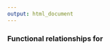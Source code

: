 ---
output: html_document
---

<h3>Functional relationships for <script type="math/tex">\;X \sim GENG(\theta,\beta,\kappa),\;\;T \in [0,\infty),\;\;\; \theta,\beta,\kappa\; > 0</script>
</h3>

$$
\begin{aligned}
f(t|\theta,\beta,\kappa)&=\Gamma_{I}\left[\left(\frac{t}{\theta}\right)^{\beta},\kappa\right]\\\\\\\\
F(t|\theta,\beta,\kappa)&=\frac{\beta}{\Gamma(\kappa)\theta}\left(\frac{t}{\theta}\right)^{\kappa\beta-1}\exp\left[-\left(\frac{t}{\theta}\right)^{\beta}\right]\\\\\\\\
t_{p}&=\theta \left[\Gamma_{I}^{-1}(p;\kappa)\right]^{1/\beta}\\\\\\\\
E[T]&=\frac{\theta\;\Gamma(1/\beta)+\kappa}{\Gamma(\kappa)}\\\\\\\\
Var[T]&=\theta^2\left[\frac{\Gamma(2/\beta+\kappa)}{\Gamma(\kappa)}-\frac{\Gamma^{2}(1/\beta)+\kappa}{\Gamma^{2}(\kappa)}\right]
\end{aligned}
$$

- $\theta \in \mathbb{R}^{+}$ is a scale parameter

- $\beta \in \mathbb{R}^{+}$ is a shape parameter

- $\kappa \in \mathbb{R}^{+}$ is a shape parameter
    
- $\kappa \in \mathbb{R}^{+}$ is a shape parameter
    
- $\theta \in \mathbb{R}^{+}$ is a scale parameter

- $\Gamma(z)$ is the gamma function defined as 

$$
\Gamma(z) = 
\begin{cases}
\int_0^{\infty} x^{z-1}e^{-x}dx \hspace{12pt}\text{ if } z \in \mathbb{R}\\\\
(z - 1)! \hspace{40pt} \mbox{ if } z \in \mathbb{I}
\end{cases}
$$

- $\Gamma_{I}(a,b)$ is the lower incomplete gamma function defined as

$$
\Gamma_{I}(a,b) = \int_{0}^{b} t^{a-1}e^{-t}dt.
$$

- $\Gamma_{I}^{-1}(a,b)$ is the inverse of the lower incomplete gamma function defined as

$$
\Gamma_{I}^{-1}(a,b) = \frac{\Gamma_{I}(b,a)}{\Gamma(b)} = \frac{1}{\Gamma(b)}\int_{0}^{a} t^{b-1}e^{-t}dt.
$$

- $\Gamma(z)$ values can be computed in R using the base function `gamma(x)` 

- $\Gamma_{I}(a,b)$ values can be computed using the `gamma_inc(a,b)` function from the `gsl` package

- $\Gamma_{I}^{-1}(a,b)$ values can be computed using the `gamma_inc_P(a,b)` function from the `gsl` package